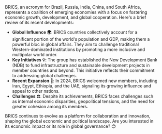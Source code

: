 BRICS, an acronym for Brazil, Russia, India, China, and South Africa, represents a coalition of emerging economies with a focus on fostering economic growth, development, and global cooperation. Here's a brief review of its recent developments:

- **Global Influence 🌍**: BRICS countries collectively account for a significant portion of the world's population and GDP, making them a powerful bloc in global affairs. They aim to challenge traditional Western-dominated institutions by promoting a more inclusive and multipolar world order.
- **Key Initiatives 💡**: The group has established the New Development Bank (NDB) to fund infrastructure and sustainable development projects in member countries and beyond. This initiative reflects their commitment to addressing global challenges.
- **Recent Expansion 🚀**: In 2024, BRICS welcomed new members, including Iran, Egypt, Ethiopia, and the UAE, signaling its growing influence and appeal to other nations.
- **Challenges ⚖️**: Despite its achievements, BRICS faces challenges such as internal economic disparities, geopolitical tensions, and the need for greater cohesion among its members.

BRICS continues to evolve as a platform for collaboration and innovation, shaping the global economic and political landscape. Are you interested in its economic impact or its role in global governance? 😊